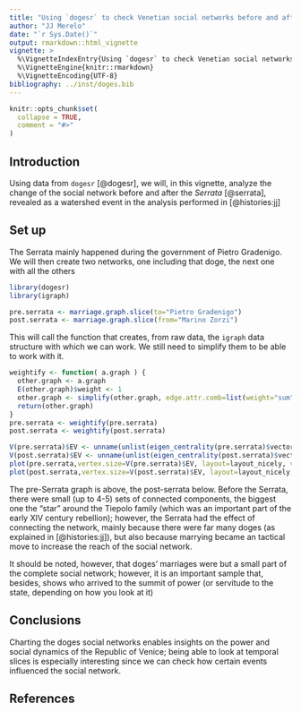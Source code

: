 ```yaml
---
title: "Using `dogesr` to check Venetian social networks before and after the Serrata"
author: "JJ Merelo"
date: "`r Sys.Date()`"
output: rmarkdown::html_vignette
vignette: >
  %\VignetteIndexEntry{Using `dogesr` to check Venetian social networks before and after the Serrata}
  %\VignetteEngine{knitr::rmarkdown}
  %\VignetteEncoding{UTF-8}
bibliography: ../inst/doges.bib
---
```


```r
knitr::opts_chunk$set(
  collapse = TRUE,
  comment = "#>"
)
```

## Introduction

Using data from `dogesr` [@dogesr], we will, in this vignette, analyze the change of the social network before and after the *Serrata* [@serrata], revealed as a watershed event in the analysis performed in [@histories:jj]

## Set up

The Serrata mainly happened during the government of Pietro Gradenigo. We will then create two networks, one including that doge, the next one with all the others
```r
library(dogesr)
library(igraph)

pre.serrata <- marriage.graph.slice(to="Pietro Gradenigo")
post.serrata <- marriage.graph.slice(from="Marino Zorzi")
```

This will call the function that creates, from raw data, the `igraph` data structure with which we can work. We still need to simplify them to be able to work with it. 
```r
weightify <- function( a.graph ) {
  other.graph <- a.graph
  E(other.graph)$weight <- 1
  other.graph <- simplify(other.graph, edge.attr.comb=list(weight="sum"))
  return(other.graph)
}
pre.serrata <- weightify(pre.serrata)
post.serrata <- weightify(post.serrata)

V(pre.serrata)$EV <- unname(unlist(eigen_centrality(pre.serrata)$vector))
V(post.serrata)$EV <- unname(unlist(eigen_centrality(post.serrata)$vector))
plot(pre.serrata,vertex.size=V(pre.serrata)$EV, layout=layout_nicely, vertex.label.cex=0.7)
plot(post.serrata,vertex.size=V(post.serrata)$EV, layout=layout_nicely, vertex.label.cex=0.7)
```

The pre-Serrata graph is above, the post-serrata below. Before the Serrata, there were small (up to 4-5) sets of connected components, the biggest one the "star" around the Tiepolo family (which was an important part of the early XIV century rebellion); however, the Serrata had the effect of connecting the network, mainly because there were far many doges (as explained in [@histories:jj]), but also because marrying became an tactical move to increase the reach of the social network.

It should be noted, however, that doges' marriages were but a small part of the complete social network; however, it is an important sample that, besides, shows who arrived to the summit of power (or servitude to the state, depending on how you look at it)

## Conclusions

Charting the doges social networks enables insights on the power and social dynamics of the Republic of Venice; being able to look at temporal slices is especially interesting since we can check how certain events influenced the social network.

## References
